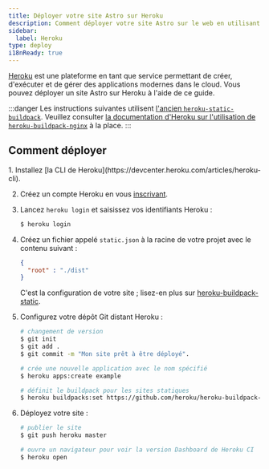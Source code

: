 ```yaml
---
title: Déployer votre site Astro sur Heroku
description: Comment déployer votre site Astro sur le web en utilisant Heroku.
sidebar:
  label: Heroku
type: deploy
i18nReady: true
---
```


[Heroku](https://www.heroku.com/) est une plateforme en tant que service permettant de créer, d'exécuter et de gérer des applications modernes dans le cloud. Vous pouvez déployer un site Astro sur Heroku à l'aide de ce guide.

:::danger
Les instructions suivantes utilisent [l'ancien `heroku-static-buildpack`](https://github.com/heroku/heroku-buildpack-static#warning-heroku-buildpack-static-is-deprecated). Veuillez consulter [la documentation d'Heroku sur l'utilisation de `heroku-buildpack-nginx`](https://github.com/dokku/heroku-buildpack-nginx) à la place.
:::

## Comment déployer

<Steps>
1. Installez [la CLI de Heroku](https://devcenter.heroku.com/articles/heroku-cli).

2. Créez un compte Heroku en vous [inscrivant](https://signup.heroku.com/).

3. Lancez `heroku login` et saisissez vos identifiants Heroku :

    ```bash
    $ heroku login
    ```

4. Créez un fichier appelé `static.json` à la racine de votre projet avec le contenu suivant :

    ```json title="static.json"
    {
      "root" : "./dist"
    }
    ```

    C'est la configuration de votre site ; lisez-en plus sur [heroku-buildpack-static](https://github.com/heroku/heroku-buildpack-static).

5. Configurez votre dépôt Git distant Heroku :

    ```bash
    # changement de version
    $ git init
    $ git add .
    $ git commit -m "Mon site prêt à être déployé".

    # crée une nouvelle application avec le nom spécifié
    $ heroku apps:create example

    # définit le buildpack pour les sites statiques
    $ heroku buildpacks:set https://github.com/heroku/heroku-buildpack-static.git
    ```

6. Déployez votre site :

    ```bash
    # publier le site
    $ git push heroku master

    # ouvre un navigateur pour voir la version Dashboard de Heroku CI
    $ heroku open
    ```
</Steps>
